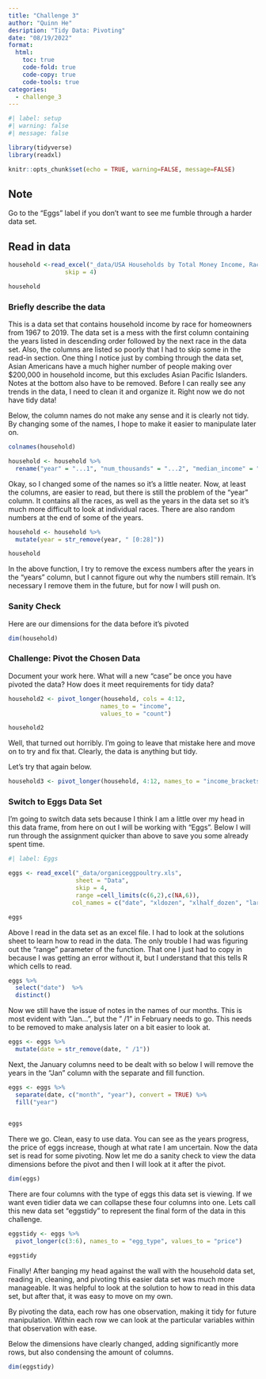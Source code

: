 ```yaml
---
title: "Challenge 3"
author: "Quinn He"
desription: "Tidy Data: Pivoting"
date: "08/19/2022"
format:
  html:
    toc: true
    code-fold: true
    code-copy: true
    code-tools: true
categories:
  - challenge_3
---
```


```r
#| label: setup
#| warning: false
#| message: false

library(tidyverse)
library(readxl)

knitr::opts_chunk$set(echo = TRUE, warning=FALSE, message=FALSE)
```

## Note

Go to the "Eggs" label if you don't want to see me fumble through a harder data set.

## Read in data

```r
household <-read_excel("_data/USA Households by Total Money Income, Race, and Hispanic Origin of Householder 1967 to 2019.xlsx", 
                skip = 4)

household
```

### Briefly describe the data

This is a data set that contains household income by race for homeowners from 1967 to 2019. The data set is a mess with the first column containing the years listed in descending order followed by the next race in the data set. Also, the columns are listed so poorly that I had to skip some in the read-in section. One thing I notice just by combing through the data set, Asian Americans have a much higher number of people making over \$200,000 in household income, but this excludes Asian Pacific Islanders. Notes at the bottom also have to be removed. Before I can really see any trends in the data, I need to clean it and organize it. Right now we do not have tidy data!

Below, the column names do not make any sense and it is clearly not tidy. By changing some of the names, I hope to make it easier to manipulate later on.

```r

colnames(household)

```

```r

household <- household %>% 
  rename("year" = "...1", "num_thousands" = "...2", "median_income" = "Estimate...13", "mean_income" = "Estimate...15")

```

Okay, so I changed some of the names so it's a little neater. Now, at least the columns, are easier to read, but there is still the problem of the "year" column. It contains all the races, as well as the years in the data set so it's much more difficult to look at individual races. There are also random numbers at the end of some of the years.

```r

household <- household %>% 
  mutate(year = str_remove(year, " [0:28]"))

household

```

In the above function, I try to remove the excess numbers after the years in the "years" column, but I cannot figure out why the numbers still remain. It's necessary I remove them in the future, but for now I will push on.

### Sanity Check

Here are our dimensions for the data before it's pivoted

```r

dim(household)

```

### Challenge: Pivot the Chosen Data

Document your work here. What will a new "case" be once you have pivoted the data? How does it meet requirements for tidy data?

```r

household2 <- pivot_longer(household, cols = 4:12,
                          names_to = "income",
                          values_to = "count")

household2

```

Well, that turned out horribly. I'm going to leave that mistake here and move on to try and fix that. Clearly, the data is anything but tidy.

Let's try that again below.

```r

household3 <- pivot_longer(household, 4:12, names_to = "income_brackets", values_to = "count")


```

### Switch to Eggs Data Set

I'm going to switch data sets because I think I am a little over my head in this data frame, from here on out I will be working with "Eggs". Below I will run through the assignment quicker than above to save you some already spent time.

```r
#| label: Eggs

eggs <- read_excel("_data/organiceggpoultry.xls",
                   sheet = "Data",
                   skip = 4,
                   range =cell_limits(c(6,2),c(NA,6)),
                  col_names = c("date", "xldozen", "xlhalf_dozen", "large_dozen", "large_half_dozen"))

eggs

```

Above I read in the data set as an excel file. I had to look at the solutions sheet to learn how to read in the data. The only trouble I had was figuring out the "range" parameter of the function. That one I just had to copy in because I was getting an error without it, but I understand that this tells R which cells to read.

```r

eggs %>% 
  select("date")  %>% 
  distinct()


```

Now we still have the issue of notes in the names of our months. This is most evident with "Jan...", but the " /1" in February needs to go. This needs to be removed to make analysis later on a bit easier to look at.

```r

eggs <- eggs %>% 
  mutate(date = str_remove(date, " /1"))

```

Next, the January columns need to be dealt with so below I will remove the years in the "Jan" column with the separate and fill function.

```r

eggs <- eggs %>% 
  separate(date, c("month", "year"), convert = TRUE) %>% 
  fill("year")
  

eggs

```

There we go. Clean, easy to use data. You can see as the years progress, the price of eggs increase, though at what rate I am uncertain. Now the data set is read for some pivoting. Now let me do a sanity check to view the data dimensions before the pivot and then I will look at it after the pivot.

```r

dim(eggs)

```

There are four columns with the type of eggs this data set is viewing. If we want even tidier data we can collapse these four columns into one. Lets call this new data set "eggstidy" to represent the final form of the data in this challenge.

```r

eggstidy <- eggs %>% 
  pivot_longer(c(3:6), names_to = "egg_type", values_to = "price")

eggstidy

```

Finally! After banging my head against the wall with the household data set, reading in, cleaning, and pivoting this easier data set was much more manageable. It was helpful to look at the solution to how to read in this data set, but after that, it was easy to move on my own.

By pivoting the data, each row has one observation, making it tidy for future manipulation. Within each row we can look at the particular variables within that observation with ease.

Below the dimensions have clearly changed, adding significantly more rows, but also condensing the amount of columns.

```r

dim(eggstidy)

```
